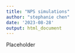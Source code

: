 ```yaml
---
title: "NPS simulations"
author: "stephanie chen"
date: '2023-08-28'
output: html_document
---
```


Placeholder